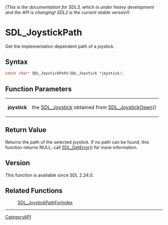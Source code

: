 ====== (This is the documentation for SDL3, which is under heavy development and the API is changing! SDL2 is the current stable version!) ======
= SDL_JoystickPath =

Get the implementation dependent path of a joystick.

== Syntax ==

<syntaxhighlight lang='c'>
const char* SDL_JoystickPath(SDL_Joystick *joystick);
</syntaxhighlight>

== Function Parameters ==

{|
|'''joystick'''
|the [[SDL_Joystick]] obtained from [[SDL_JoystickOpen]]()
|}

== Return Value ==

Returns the path of the selected joystick. If no path can be found, this
function returns NULL; call [[SDL_GetError]]() for more information.

== Version ==

This function is available since SDL 2.24.0.

== Related Functions ==

:[[SDL_JoystickPathForIndex]]

----
[[CategoryAPI]]


